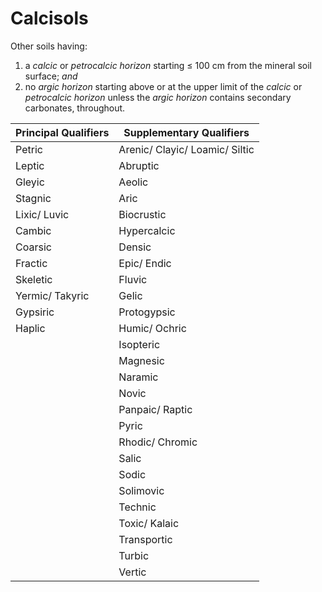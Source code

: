 # Calcisols {#key-calcisols .unnumbered}

::: grid
::: g-col-4
Other soils having:

1.  a *calcic* or *petrocalcic horizon* starting ≤ 100 cm from the mineral soil surface; *and*
2.  no *argic horizon* starting above or at the upper limit of the *calcic* or *petrocalcic horizon* unless the *argic horizon* contains secondary carbonates, throughout.
:::

::: g-col-8
| Principal Qualifiers | Supplementary Qualifiers       |
|----------------------|--------------------------------|
| Petric               | Arenic/ Clayic/ Loamic/ Siltic |
| Leptic               | Abruptic                       |
| Gleyic               | Aeolic                         |
| Stagnic              | Aric                           |
| Lixic/ Luvic         | Biocrustic                     |
| Cambic               | Hypercalcic                    |
| Coarsic              | Densic                         |
| Fractic              | Epic/ Endic                    |
| Skeletic             | Fluvic                         |
| Yermic/ Takyric      | Gelic                          |
| Gypsiric             | Protogypsic                    |
| Haplic               | Humic/ Ochric                  |
|                      | Isopteric                      |
|                      | Magnesic                       |
|                      | Naramic                        |
|                      | Novic                          |
|                      | Panpaic/ Raptic                |
|                      | Pyric                          |
|                      | Rhodic/ Chromic                |
|                      | Salic                          |
|                      | Sodic                          |
|                      | Solimovic                      |
|                      | Technic                        |
|                      | Toxic/ Kalaic                  |
|                      | Transportic                    |
|                      | Turbic                         |
|                      | Vertic                         |
:::
:::
